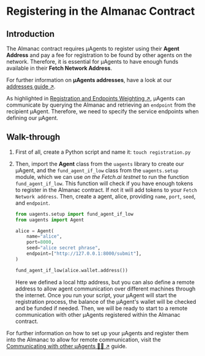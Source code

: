 # Registering in the Almanac Contract
## Introduction
The Almanac contract requires μAgents to register using their **Agent Address** and pay a fee for registration to be found by other agents on the network. Therefore, it is essential for μAgents to have enough funds available in their **Fetch Network Address**. 

For further information on **μAgents addresses**, have a look at our [addresses guide ↗️](/guides/agents/getting-uagent-address.md).

As highlighted in [Registration and Endpoints Weighting ↗️](/references/contracts/uagents-almanac/endpoints.md), μAgents can communicate by querying the Almanac and retrieving an `endpoint` from the recipient μAgent. Therefore, we need to specify the service endpoints when defining our μAgent.

## Walk-through

1. First of all, create a Python script and name it: `touch registration.py`
2. Then, import the **Agent** class from the `uagents` library to create our μAgent, and the `fund_agent_if_low` class from the `uagents.setup` module, which we can use _on the Fetch.ai testnet_ to run the function `fund_agent_if_low`. This function will check if you have enough tokens to register in the Almanac contract. If not it will add tokens to your `Fetch Network address`. Then, create a agent, alice, providing `name`, `port`, `seed`, and `endpoint`.
    
    ```py copy filename="registration.py"
    from uagents.setup import fund_agent_if_low
    from uagents import Agent
    
    alice = Agent(
        name="alice",
        port=8000,
        seed="alice secret phrase",
        endpoint=["http://127.0.0.1:8000/submit"],
    )
    
    fund_agent_if_low(alice.wallet.address())
    ```

    Here we defined a local http address, but you can also define a remote address to allow agent communication over different machines through the internet. Once you run your script, your μAgent will start the registration process, the balance of the μAgent's wallet will be checked and be funded if needed. Then, we will be ready to start to a remote communication with other μAgents registered within the Almanac contract.

For further information on how to set up your μAgents and register them into the Almanac to allow for remote communication, visit the [Communicating with other μAgents 📱🤖 ↗️](/guides/agents/communicating-with-other-agents.md) guide.
